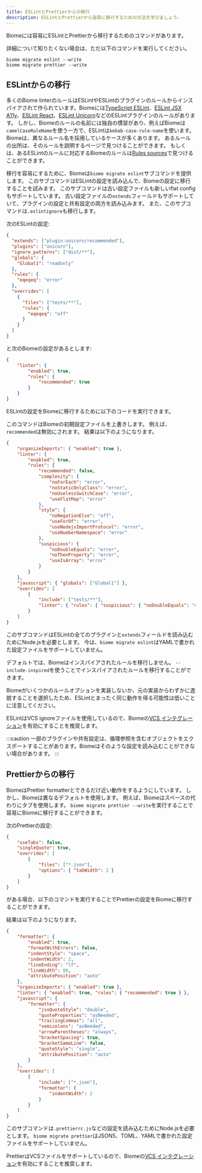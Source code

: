 ```yaml
---
title: ESLintとPrettierからの移行
description: ESLintとPrettierから容易に移行するための方法を学びましょう。
---
```



Biomeには容易にESLintとPrettierから移行するためのコマンドがあります。

詳細について知りたくない場合は、ただ以下のコマンドを実行してください。

```shell
biome migrate eslint --write
biome migrate prettier --write
```

## ESLintからの移行

多くのBiome linterのルールはESLintやESLintのプラグインのルールからインスパイアされて作られています。Biomeには[TypeScript ESLint](https://typescript-eslint.io/)、[ESLint JSX A11y](https://github.com/jsx-eslint/eslint-plugin-jsx-a11y)、[ESLint React](https://github.com/jsx-eslint/eslint-plugin-react)、[ESLint Unicorn](https://github.com/sindresorhus/eslint-plugin-unicorn)などのESLintプラグインのルールがあります。
しかし、Biomeのルールの名前には独自の慣習があり、例えばBiomeは`camelCaseRuleName`を使う一方で、ESLintは`kebab-case-rule-name`を使います。
Biomeは、異なるルール名を採用しているケースが多くあります。
あるルールの出所は、そのルールを説明するページで見つけることができます。
もしくは、あるESLintのルールに対応するBiomeのルールは[Rules sources](/ja/linter/rules-sources/)で見つけることができます。

移行を容易にするために、Biomeは`biome migrate eslint`サブコマンドを提供します。
このサブコマンドはESLintの設定を読み込んで、Biomeの設定に移行することを試みます。
このサブコマンドは古い設定ファイルも新しいflat configもサポートしています。
古い設定ファイルの`extends`フィールドもサポートしていて、プラグインの設定と共有設定の両方を読み込みます。
また、このサブコマンドは`.eslintignore`も移行します。

次のESLintの設定:

```json title=".eslintrc.json"
{
  "extends": ["plugin:unicorn/recommended"],
  "plugins": ["unicorn"],
  "ignore_patterns": ["dist/**"],
  "globals": {
    "Global1": "readonly"
  },
  "rules": {
    "eqeqeq": "error"
  },
  "overrides": [
    {
      "files": ["tests/**"],
      "rules": {
        "eqeqeq": "off"
      }
    }
  ]
}
```
と次のBiomeの設定があるとします:

```json title="biome.json"
{
	"linter": {
		"enabled": true,
		"rules": {
			"recommended": true
		}
	}
}
```

ESLintの設定をBiomeに移行するために以下のコードを実行できます。

<PackageManagerBiomeCommand command="migrate eslint --write"/>

このコマンドはBiomeの初期設定ファイルを上書きします。
例えば、`recommended`は無効にされます。
結果は以下のようになります。

```json title="biome.json"
{
	"organizeImports": { "enabled": true },
	"linter": {
		"enabled": true,
		"rules": {
			"recommended": false,
			"complexity": {
				"noForEach": "error",
				"noStaticOnlyClass": "error",
				"noUselessSwitchCase": "error",
				"useFlatMap": "error"
			},
			"style": {
				"noNegationElse": "off",
				"useForOf": "error",
				"useNodejsImportProtocol": "error",
				"useNumberNamespace": "error"
			},
			"suspicious": {
				"noDoubleEquals": "error",
				"noThenProperty": "error",
				"useIsArray": "error"
			}
		}
	},
	"javascript": { "globals": ["Global1"] },
	"overrides": [
		{
			"include": ["tests/**"],
			"linter": { "rules": { "suspicious": { "noDoubleEquals": "off" } } }
		}
	]
}
```

このサブコマンドはESLintの全てのプラグインと`extends`フィールドを読み込むためにNode.jsを必要とします。
今は、`biome migrate eslint`はYAMLで書かれた設定ファイルをサポートしていません。

デフォルトでは、Biomeはインスパイアされたルールを移行しません。
`--include-inspired`を使うことでインスパイアされたルールを移行することができます。

<PackageManagerBiomeCommand command="migrate eslint --write --include-inspired"/>

Biomeがいくつかのルールオプションを実装しないか、元の実装からわずかに逸脱することを選択したため、ESLintとまったく同じ動作を得る可能性は低いことに注意してください。

ESLintはVCS ignoreファイルを使用しているので、Biomeの[VCS インテグレーション](/ja/guides/integrate-in-vcs/)を有効にすることを推奨します。

:::caution
一部のプラグインや共有設定は、循環参照を含むオブジェクトをエクスポートすることがあります。Biomeはそのような設定を読み込むことができない場合があります。
:::

## Prettierからの移行

BiomeはPrettier formatterとできるだけ近い動作をするようにしています。
しかし、Biomeは異なるデフォルトを使用します。
例えば、Biomeはスペースの代わりにタブを使用します。
`biome migrate prettier --write`を実行することで容易にBiomeに移行することができます。

次のPrettierの設定:

```json title=".prettierrc.json"
{
	"useTabs": false,
	"singleQuote": true,
	"overrides": [
		{
      		"files": ["*.json"],
      		"options": { "tabWidth": 2 }
    	}
	]
}
```
がある場合、以下のコマンドを実行することでPrettierの設定をBiomeに移行することができます。

<PackageManagerBiomeCommand command="migrate prettier --write"/>

結果は以下のようになります。

```json title="biome.json"
{
	"formatter": {
		"enabled": true,
		"formatWithErrors": false,
		"indentStyle": "space",
		"indentWidth": 2,
		"lineEnding": "lf",
		"lineWidth": 80,
		"attributePosition": "auto"
	},
	"organizeImports": { "enabled": true },
	"linter": { "enabled": true, "rules": { "recommended": true } },
	"javascript": {
		"formatter": {
			"jsxQuoteStyle": "double",
			"quoteProperties": "asNeeded",
			"trailingCommas": "all",
			"semicolons": "asNeeded",
			"arrowParentheses": "always",
			"bracketSpacing": true,
			"bracketSameLine": false,
			"quoteStyle": "single",
			"attributePosition": "auto"
		}
	},
	"overrides": [
		{
			"include": ["*.json"],
			"formatter": {
				"indentWidth": 2
			}
		}
	]
}
```

このサブコマンドは`.prettierrc.js`などの設定を読み込むためにNode.jsを必要とします。
`biome migrate prettier`はJSON5、TOML、YAMLで書かれた設定ファイルをサポートしていません。


PrettierはVCSファイルをサポートしているので、Biomeの[VCS インテグレーション](/ja/guides/integrate-in-vcs)を有効にすることを推奨します。
